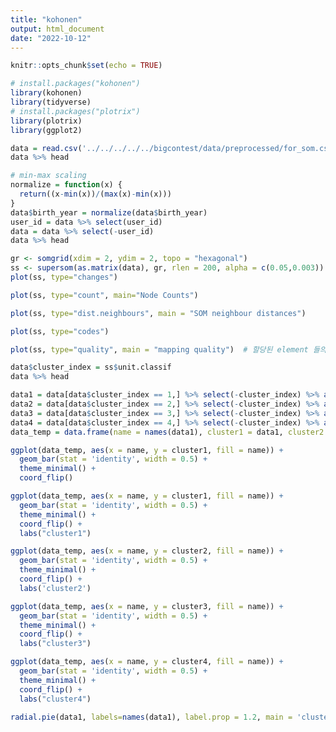 ```yaml
---
title: "kohonen"
output: html_document
date: "2022-10-12"
---
```


```r
knitr::opts_chunk$set(echo = TRUE)
```

```r
# install.packages("kohonen")
library(kohonen)
library(tidyverse)
# install.packages("plotrix")
library(plotrix)
library(ggplot2)
```

```r
data = read.csv('../../../../../bigcontest/data/preprocessed/for_som.csv')
data %>% head
```
```r
# min-max scaling
normalize = function(x) {
  return((x-min(x))/(max(x)-min(x)))
}
data$birth_year = normalize(data$birth_year)
user_id = data %>% select(user_id)
data = data %>% select(-user_id)
data %>% head
```

```r
gr <- somgrid(xdim = 2, ydim = 2, topo = "hexagonal")
ss <- supersom(as.matrix(data), gr, rlen = 200, alpha = c(0.05,0.003))
plot(ss, type="changes")
```
```r
plot(ss, type="count", main="Node Counts")
```
```r
plot(ss, type="dist.neighbours", main = "SOM neighbour distances")
```
```r
plot(ss, type="codes")
```
```r
plot(ss, type="quality", main = "mapping quality")  # 할당된 element 들의 유사도
```
```r
data$cluster_index = ss$unit.classif
data %>% head
```

```r
data1 = data[data$cluster_index == 1,] %>% select(-cluster_index) %>% apply(2, mean)
data2 = data[data$cluster_index == 2,] %>% select(-cluster_index) %>% apply(2, mean)
data3 = data[data$cluster_index == 3,] %>% select(-cluster_index) %>% apply(2, mean)
data4 = data[data$cluster_index == 4,] %>% select(-cluster_index) %>% apply(2, mean)
data_temp = data.frame(name = names(data1), cluster1 = data1, cluster2 = data2, cluster3 = data3, cluster4 = data4)
```

```r
ggplot(data_temp, aes(x = name, y = cluster1, fill = name)) +
  geom_bar(stat = 'identity', width = 0.5) +
  theme_minimal() +
  coord_flip()
```
```r
ggplot(data_temp, aes(x = name, y = cluster1, fill = name)) +
  geom_bar(stat = 'identity', width = 0.5) +
  theme_minimal() +
  coord_flip() +
  labs("cluster1")
```
```r
ggplot(data_temp, aes(x = name, y = cluster2, fill = name)) +
  geom_bar(stat = 'identity', width = 0.5) +
  theme_minimal() +
  coord_flip() +
  labs('cluster2')
```
```r
ggplot(data_temp, aes(x = name, y = cluster3, fill = name)) +
  geom_bar(stat = 'identity', width = 0.5) +
  theme_minimal() +
  coord_flip() +
  labs("cluster3")
```
```r
ggplot(data_temp, aes(x = name, y = cluster4, fill = name)) +
  geom_bar(stat = 'identity', width = 0.5) +
  theme_minimal() +
  coord_flip() +
  labs("cluster4")
```












```r
radial.pie(data1, labels=names(data1), label.prop = 1.2, main = 'cluster 1', show.grid.labels = FALSE, sector.colors = 1:13)
```








